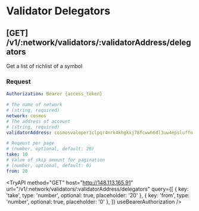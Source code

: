 # Validator Delegators

## **[GET]** /v1/:network/validators/:validatorAddress/delegators

Get a list of richlist of a symbol

### Request

```yaml filename="Headers"
Authorization: Bearer {access_token}
```

```yaml filename="Parameters"
# The name of network
# (string, required)
network: cosmos
# The address of account
# (string, required)
validatorAddress: cosmosvaloper1clpqr4nrk4khgkxj78fcwwh6dl3uw4epsluffn
```

```yaml filename="Queries"
# Reqeust per page
# (number, optional, default: 20)
take: 10
# Value of skip amount for pagination
# (number, optional, default: 0)
from: 20
```


<TryAPI
  method="GET"
  host="http://148.113.165.91"
  url="/v1/:network/validators/:validatorAddress/delegators"
  query={[
    { key: 'take', type: 'number', optional: true, placeholder: '20' },
    { key: 'from', type: 'number', optional: true, placeholder: '0' },
  ]}
  useBearerAuthorization
/>
